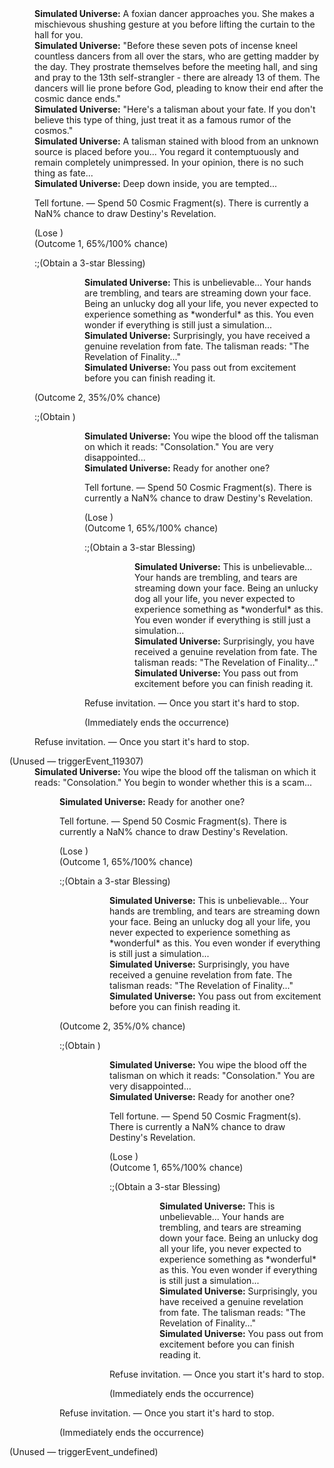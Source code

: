 {{Dialogue Start}}
:'''Simulated Universe:''' A foxian dancer approaches you. She makes a mischievous shushing gesture at you before lifting the curtain to the hall for you.
:'''Simulated Universe:''' "Before these seven pots of incense kneel countless dancers from all over the stars, who are getting madder by the day. They prostrate themselves before the meeting hall, and sing and pray to the 13th self-strangler - there are already 13 of them. The dancers will lie prone before God, pleading to know their end after the cosmic dance ends."
:'''Simulated Universe:''' "Here's a talisman about your fate. If you don't believe this type of thing, just treat it as a famous rumor of the cosmos."
:'''Simulated Universe:''' A talisman stained with blood from an unknown source is placed before you... You regard it contemptuously and remain completely unimpressed. In your opinion, there is no such thing as fate...
:'''Simulated Universe:''' Deep down inside, you are tempted...
:{{DIcon|Star}} Tell fortune. &mdash; Spend 50 Cosmic Fragment(s). There is currently a NaN% chance to draw Destiny's Revelation.
:;(Lose {{Item|Cosmic Fragment|20|x=50}})
:;(Outcome 1, 65%/100% chance)
::;(Obtain a 3-star Blessing)
:::'''Simulated Universe:''' This is unbelievable... Your hands are trembling, and tears are streaming down your face. Being an unlucky dog all your life, you never expected to experience something as *wonderful* as this. You even wonder if everything is still just a simulation...
:::'''Simulated Universe:''' Surprisingly, you have received a genuine revelation from fate. The talisman reads: "The Revelation of Finality..."
:::'''Simulated Universe:''' You pass out from excitement before you can finish reading it.
::;(Immediately ends the occurrence)
:;(Outcome 2, 35%/0% chance)
::;(Obtain {{Item|Cosmic Fragment|20|x=100}})
:::'''Simulated Universe:''' You wipe the blood off the talisman on which it reads: "Consolation." You are very disappointed...
:::'''Simulated Universe:''' Ready for another one?
:::{{DIcon|Star}} Tell fortune. &mdash; Spend 50 Cosmic Fragment(s). There is currently a NaN% chance to draw Destiny's Revelation.
:::;(Lose {{Item|Cosmic Fragment|20|x=50}})
:::;(Outcome 1, 65%/100% chance)
::::;(Obtain a 3-star Blessing)
:::::'''Simulated Universe:''' This is unbelievable... Your hands are trembling, and tears are streaming down your face. Being an unlucky dog all your life, you never expected to experience something as *wonderful* as this. You even wonder if everything is still just a simulation...
:::::'''Simulated Universe:''' Surprisingly, you have received a genuine revelation from fate. The talisman reads: "The Revelation of Finality..."
:::::'''Simulated Universe:''' You pass out from excitement before you can finish reading it.
::::;(Immediately ends the occurrence)
:::{{DIcon|Star}} Refuse invitation. &mdash; Once you start it's hard to stop.
:::;(Immediately ends the occurrence)
:{{DIcon|Star}} Refuse invitation. &mdash; Once you start it's hard to stop.


;(Unused &mdash; triggerEvent_119307)
:'''Simulated Universe:''' You wipe the blood off the talisman on which it reads: "Consolation." You begin to wonder whether this is a scam...
::'''Simulated Universe:''' Ready for another one?
::{{DIcon|Star}} Tell fortune. &mdash; Spend 50 Cosmic Fragment(s). There is currently a NaN% chance to draw Destiny's Revelation.
::;(Lose {{Item|Cosmic Fragment|20|x=50}})
::;(Outcome 1, 65%/100% chance)
:::;(Obtain a 3-star Blessing)
::::'''Simulated Universe:''' This is unbelievable... Your hands are trembling, and tears are streaming down your face. Being an unlucky dog all your life, you never expected to experience something as *wonderful* as this. You even wonder if everything is still just a simulation...
::::'''Simulated Universe:''' Surprisingly, you have received a genuine revelation from fate. The talisman reads: "The Revelation of Finality..."
::::'''Simulated Universe:''' You pass out from excitement before you can finish reading it.
:::;(Immediately ends the occurrence)
::;(Outcome 2, 35%/0% chance)
:::;(Obtain {{Item|Cosmic Fragment|20|x=100}})
::::'''Simulated Universe:''' You wipe the blood off the talisman on which it reads: "Consolation." You are very disappointed...
::::'''Simulated Universe:''' Ready for another one?
::::{{DIcon|Star}} Tell fortune. &mdash; Spend 50 Cosmic Fragment(s). There is currently a NaN% chance to draw Destiny's Revelation.
::::;(Lose {{Item|Cosmic Fragment|20|x=50}})
::::;(Outcome 1, 65%/100% chance)
:::::;(Obtain a 3-star Blessing)
::::::'''Simulated Universe:''' This is unbelievable... Your hands are trembling, and tears are streaming down your face. Being an unlucky dog all your life, you never expected to experience something as *wonderful* as this. You even wonder if everything is still just a simulation...
::::::'''Simulated Universe:''' Surprisingly, you have received a genuine revelation from fate. The talisman reads: "The Revelation of Finality..."
::::::'''Simulated Universe:''' You pass out from excitement before you can finish reading it.
:::::;(Immediately ends the occurrence)
::::{{DIcon|Star}} Refuse invitation. &mdash; Once you start it's hard to stop.
::::;(Immediately ends the occurrence)
::{{DIcon|Star}} Refuse invitation. &mdash; Once you start it's hard to stop.
::;(Immediately ends the occurrence)

;(Unused &mdash; triggerEvent_undefined)

{{Dialogue End}}